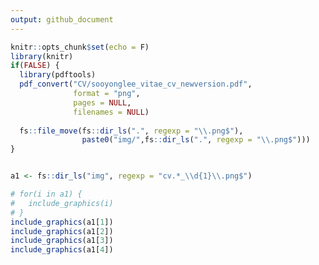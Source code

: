 ```yaml
---
output: github_document
---
```


```r
knitr::opts_chunk$set(echo = F)
library(knitr)
if(FALSE) {
  library(pdftools)
  pdf_convert("CV/sooyonglee_vitae_cv_newversion.pdf",
              format = "png",
              pages = NULL,
              filenames = NULL)
  
  fs::file_move(fs::dir_ls(".", regexp = "\\.png$"),
                paste0("img/",fs::dir_ls(".", regexp = "\\.png$")))
}


a1 <- fs::dir_ls("img", regexp = "cv.*_\\d{1}\\.png$")
```
```r

# for(i in a1) {
#   include_graphics(i)
# }
include_graphics(a1[1])
include_graphics(a1[2])
include_graphics(a1[3])
include_graphics(a1[4])
```

<!-- [embed]sooyonglee_vitae_cv_newversion.pdf[/embed] -->
<!-- ![](CV/sooyonglee_vitae_cv_newversion.pdf){width=2000px, height=1500px} -->
<!-- (https://github.com/sooyongl/sylcv/blob/main/CV/sooyonglee_vitae_cv_newversion.pdf?raw=true) -->